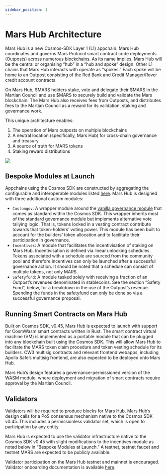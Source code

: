 ```yaml
---
sidebar_position: 1
---
```




# Mars Hub Architecture

Mars Hub is a new Cosmos-SDK Layer 1 (L1) appchain. Mars Hub coordinates and governs Mars Protocol smart contract code deployments (Outposts) across numerous blockchains. As its name implies, Mars Hub will be the central or organising “hub” in a “hub and spoke” design. Other L1 chains that Mars Hub interacts with operate as “spokes.” Each spoke will be home to an Outpost consisting of the Red Bank and Credit Manager/Rover credit account contracts. 

On Mars Hub, $MARS holders stake, vote and delegate their $MARS in the Martian Council and use $MARS to securely build and validate the Mars blockchain. The Mars Hub also receives fees from Outposts, and distributes fees to the Martian Council as a reward for its validation, staking and governance work. 

This unique architecture enables:

1. The operation of Mars outposts on multiple blockchains
2. A neutral location (specifically, Mars Hub) for cross-chain governance and treasury
3. A source of truth for MARS tokens
4. Staking reward distributions

<img src={MarsHubArchitectureUrl} />

## Bespoke Modules at Launch

Appchains using the Cosmos SDK are constructed by aggregating the configurable and interoperable modules listed [here](https://docs.cosmos.network/main/modules/). Mars Hub is designed with three additional custom modules:

- `Customgov`: A wrapper module around the [vanilla governance module](https://docs.cosmos.network/main/modules/gov/) that comes as standard within the Cosmos SDK. This wrapper inherits most of the standard governance module but implements alternative vote tallying logic. That is, tokens locked in a vesting contract contribute towards that token-holders’ voting power. This module has been built to account for the builders’ token allocation and to facilitate their participation in governance.
- `Incentives`: A module that facilitates the incentivisation of staking on Mars Hub. Incentivisation is defined via linear unlocking schedules. Tokens associated with a schedule are sourced from the community pool and therefore incentives can only be launched after a successful governance action. It should be noted that a schedule can consist of multiple tokens, not only MARS.
- `Safetyfund`: A module tasked solely with receiving a fraction of an Outpost’s revenues denominated in stablecoins. See the section “Safety Fund”, below, for a breakdown in the use of the Outpost’s revenue. Spending the funds in the safetyfund can only be done so via a successful governance proposal.

## Running Smart Contracts on Mars Hub

Built on Cosmos SDK, v0.45, Mars Hub is expected to launch with support for CosmWasm smart contracts written in Rust. The smart contract virtual machine (VM) is implemented as a portable module that can be plugged into any blockchain built using the Cosmos SDK. This will allow Mars Hub to facilitate the MARS token claim procedure and token vesting schedule for its builders. CW3 multisig contracts and relevant frontend webapps, including Apollo Safe’s multisig frontend, are also expected to be deployed onto Mars Hub.

Mars Hub’s design features a governance-permissioned version of the WASM module, where deployment and migration of smart contracts require approval by the Martian Council.

## Validators

Validators will be required to produce blocks for Mars Hub. Mars Hub’s design calls for a PoS consensus mechanism native to the Cosmos SDK v0.45. This includes a permissionless validator set, which is open to participation by any entity.

Mars Hub is expected to use the validator infrastructure native to the Cosmos SDK v0.45 with slight modifications to the incentives module as noted below in “Bespoke Modules at Launch.” A testnet, testnet faucet and testnet MARS are expected to be publicly available.

Validator participation on the Mars Hub testnet and mainnet is encouraged. Validator onboarding documentation is available [here](../../validate/validators/becoming-a-validator).